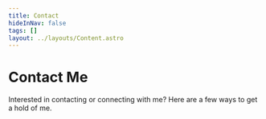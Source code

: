 ```yaml
---
title: Contact
hideInNav: false
tags: []
layout: ../layouts/Content.astro
---
```



# Contact Me

Interested in contacting or connecting with me? Here are a few ways to get a hold of me.

<Contact />
